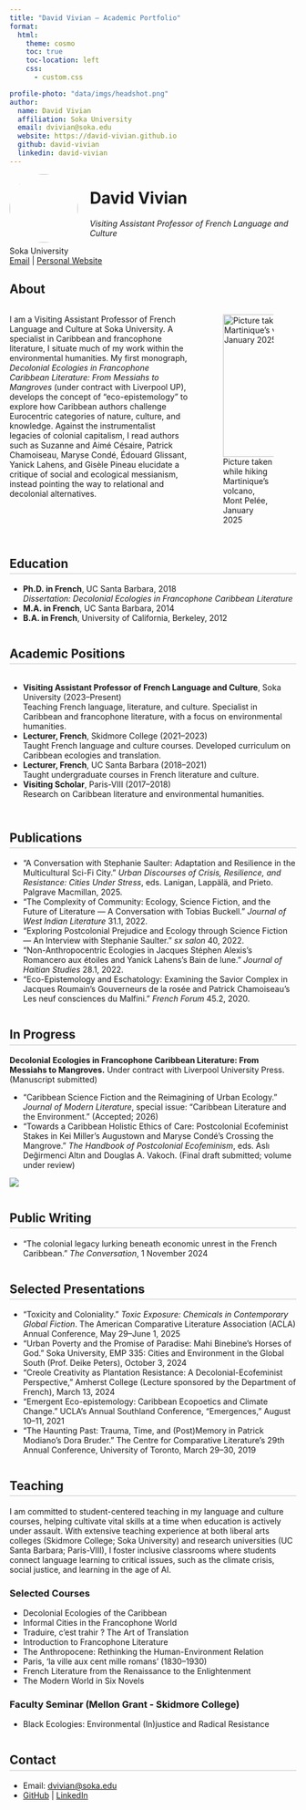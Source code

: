 ```yaml
---
title: "David Vivian — Academic Portfolio"
format:
  html:
    theme: cosmo
    toc: true
    toc-location: left
    css: 
      - custom.css

profile-photo: "data/imgs/headshot.png"
author:
  name: David Vivian
  affiliation: Soka University
  email: dvivian@soka.edu
  website: https://david-vivian.github.io
  github: david-vivian
  linkedin: david-vivian
---
```


![](data/imgs/headshot.png){fig-align="left" width=120px style="border-radius: 50%; margin-right: 1.5em; float: left;"}


# David Vivian
_Visiting Assistant Professor of French Language and Culture_

Soka University  
[Email](mailto:dvivian@soka.edu) | [Personal Website](https://david-vivian.github.io)


## About
::: columns
:::: {.column width="65%"}
I am a Visiting Assistant Professor of French Language and Culture at Soka University. A specialist in Caribbean and francophone literature, I situate much of my work within the environmental humanities. My first monograph, *Decolonial Ecologies in Francophone Caribbean Literature: From Messiahs to Mangroves* (under contract with Liverpool UP), develops the concept of “eco-epistemology” to explore how Caribbean authors challenge Eurocentric categories of nature, culture, and knowledge. Against the instrumentalist legacies of colonial capitalism, I read authors such as Suzanne and Aimé Césaire, Patrick Chamoiseau, Maryse Condé, Édouard Glissant, Yanick Lahens, and Gisèle Pineau elucidate a critique of social and ecological messianism, instead pointing the way to relational and decolonial alternatives.
::::

:::: {.column width="35%"}
![Picture taken while hiking Martinique’s volcano, Mont Pelée, January 2025](data/imgs/martinique-volcano.png){fig-align="center" width=250px}
::::
:::


## Education {.section-title}

- **Ph.D. in French**, UC Santa Barbara, 2018  
  _Dissertation: Decolonial Ecologies in Francophone Caribbean Literature_
- **M.A. in French**, UC Santa Barbara, 2014
- **B.A. in French**, University of California, Berkeley, 2012


## Academic Positions {.section-title}

::: columns
- **Visiting Assistant Professor of French Language and Culture**, Soka University (2023–Present)  
  Teaching French language, literature, and culture. Specialist in Caribbean and francophone literature, with a focus on environmental humanities.
- **Lecturer, French**, Skidmore College (2021–2023)  
  Taught French language and culture courses. Developed curriculum on Caribbean ecologies and translation.
- **Lecturer, French**, UC Santa Barbara (2018–2021)  
  Taught undergraduate courses in French literature and culture.
- **Visiting Scholar**, Paris-VIII (2017–2018)  
  Research on Caribbean literature and environmental humanities.
:::


## Publications {.section-title}

- "A Conversation with Stephanie Saulter: Adaptation and Resilience in the Multicultural Sci-Fi City." _Urban Discourses of Crisis, Resilience, and Resistance: Cities Under Stress_, eds. Lanigan, Lappälä, and Prieto. Palgrave Macmillan, 2025.
- "The Complexity of Community: Ecology, Science Fiction, and the Future of Literature — A Conversation with Tobias Buckell." _Journal of West Indian Literature_ 31.1, 2022.
- "Exploring Postcolonial Prejudice and Ecology through Science Fiction — An Interview with Stephanie Saulter." _sx salon_ 40, 2022.
- "Non-Anthropocentric Ecologies in Jacques Stéphen Alexis’s Romancero aux étoiles and Yanick Lahens’s Bain de lune." _Journal of Haitian Studies_ 28.1, 2022.
- "Eco-Epistemology and Eschatology: Examining the Savior Complex in Jacques Roumain’s Gouverneurs de la rosée and Patrick Chamoiseau’s Les neuf consciences du Malfini." _French Forum_ 45.2, 2020.


## In Progress {.section-title}

::: callout-note
**Decolonial Ecologies in Francophone Caribbean Literature: From Messiahs to Mangroves.** Under contract with Liverpool University Press. (Manuscript submitted)

- "Caribbean Science Fiction and the Reimagining of Urban Ecology." _Journal of Modern Literature_, special issue: “Caribbean Literature and the Environment.” (Accepted; 2026)
- "Towards a Caribbean Holistic Ethics of Care: Postcolonial Ecofeminist Stakes in Kei Miller’s Augustown and Maryse Condé’s Crossing the Mangrove." _The Handbook of Postcolonial Ecofeminism_, eds. Aslı Değirmenci Altın and Douglas A. Vakoch. (Final draft submitted; volume under review)
:::

::: {.column-page}
![](data/imgs/bog.png)
:::


## Public Writing {.section-title}

- "The colonial legacy lurking beneath economic unrest in the French Caribbean." _The Conversation_, 1 November 2024


## Selected Presentations {.section-title}

- "Toxicity and Coloniality." _Toxic Exposure: Chemicals in Contemporary Global Fiction_. The American Comparative Literature Association (ACLA) Annual Conference, May 29–June 1, 2025
- "Urban Poverty and the Promise of Paradise: Mahi Binebine’s Horses of God." Soka University, EMP 335: Cities and Environment in the Global South (Prof. Deike Peters), October 3, 2024
- "Creole Creativity as Plantation Resistance: A Decolonial-Ecofeminist Perspective," Amherst College (Lecture sponsored by the Department of French), March 13, 2024
- "Emergent Eco-epistemology: Caribbean Ecopoetics and Climate Change." UCLA’s Annual Southland Conference, “Emergences,” August 10–11, 2021
- "The Haunting Past: Trauma, Time, and (Post)Memory in Patrick Modiano’s Dora Bruder." The Centre for Comparative Literature’s 29th Annual Conference, University of Toronto, March 29–30, 2019


## Teaching {.section-title}

I am committed to student-centered teaching in my language and culture courses, helping cultivate vital skills at a time when education is actively under assault. With extensive teaching experience at both liberal arts colleges (Skidmore College; Soka University) and research universities (UC Santa Barbara; Paris-VIII), I foster inclusive classrooms where students connect language learning to critical issues, such as the climate crisis, social justice, and learning in the age of AI.

### Selected Courses
- Decolonial Ecologies of the Caribbean
- Informal Cities in the Francophone World
- Traduire, c’est trahir ? The Art of Translation
- Introduction to Francophone Literature
- The Anthropocene: Rethinking the Human-Environment Relation
- Paris, ‘la ville aux cent mille romans’ (1830–1930)
- French Literature from the Renaissance to the Enlightenment
- The Modern World in Six Novels

### Faculty Seminar (Mellon Grant - Skidmore College)
- Black Ecologies: Environmental (In)justice and Radical Resistance


## Contact {.section-title}

- Email: [dvivian@soka.edu](mailto:dvivian@soka.edu)
- [GitHub](https://github.com/david-vivian) | [LinkedIn](https://linkedin.com/in/david-vivian)

<style>
.section-title {
  margin-top: 2em;
  border-bottom: 2px solid #e0e0e0;
  padding-bottom: 0.2em;
}
</style>
